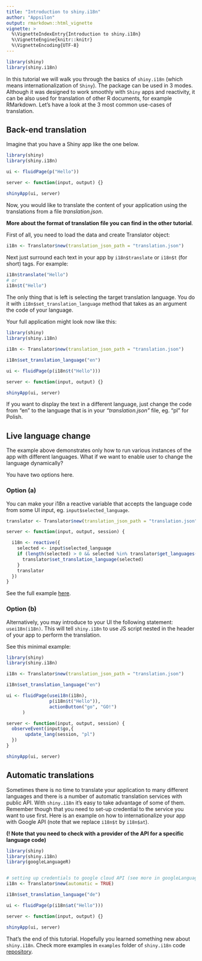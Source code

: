 ```yaml
---
title: "Introduction to shiny.i18n"
author: "Appsilon"
output: rmarkdown::html_vignette
vignette: >
  %\VignetteIndexEntry{Introduction to shiny.i18n}
  %\VignetteEngine{knitr::knitr}
  %\VignetteEncoding{UTF-8}
---
```


```r
library(shiny)
library(shiny.i18n)
```


In this tutorial we will walk you through the basics of `shiny.i18n` (which means internationalization of `Shiny`).
The package can be used in 3 modes.
Although it was designed to work smoothly with `Shiny` apps and reactivity, it can be also
used for translation of other R documents, for example RMarkdown. Let's have a look at the 3 most
common use-cases of translation.

## Back-end translation

Imagine that you have a Shiny app like the one below.

```r
library(shiny)
library(shiny.i18n)

ui <- fluidPage(p("Hello"))

server <- function(input, output) {}

shinyApp(ui, server)
```

Now, you would like to translate the content of your application using the translations
from a file *translation.json*.

**More about the format of translation file you can find in the other tutorial**.

First of all, you need to load the data and create Translator object:

```r
i18n <- Translator$new(translation_json_path = "translation.json")
```

Next just surround each text in your app by `i18n$translate` or `i18n$t` (for short) tags. For example:

```r
i18n$translate("Hello")
# or
i18n$t("Hello")
```

The only thing that is left is selecting the target translation language. You do it with
`i18n$set_translation_language` method that takes as an argument the code of your language.

Your full application might look now like this:

```r
library(shiny)
library(shiny.i18n)

i18n <- Translator$new(translation_json_path = "translation.json")

i18n$set_translation_language("en")

ui <- fluidPage(p(i18n$t("Hello")))

server <- function(input, output) {}

shinyApp(ui, server)
```

If you want to display the text in a different language, just change the code from "en"
to the language that is in your *"translation.json"* file, eg. "pl" for Polish.

## Live language change

The example above demonstrates only how to run various instances of the app
with different languages. What if we want to enable user to change the language dynamically?

You have two options here.

### Option (a)

You can make your i18n a reactive variable that accepts the language code from
some UI input, eg. `input$selected_language`.

```r
translator <- Translator$new(translation_json_path = "translation.json")

server <- function(input, output, session) {

  i18n <- reactive({
    selected <- input$selected_language
    if (length(selected) > 0 && selected %in% translator$get_languages()) {
      translator$set_translation_language(selected)
    }
    translator
  })
}
```

See the full example [here](https://github.com/Appsilon/shiny.i18n/blob/master/examples/live_language_change/server_app.R).

### Option (b)

Alternatively, you may introduce to your UI the following statement: `usei18n(i18n)`. This will tell
`shiny.i18n` to use JS script nested in the header of your app to perform the translation.

See this minimal example:

```r
library(shiny)
library(shiny.i18n)

i18n <- Translator$new(translation_json_path = "translation.json")

i18n$set_translation_language("en")

ui <- fluidPage(usei18n(i18n),
                p(i18n$t("Hello")),
                actionButton("go", "GO!")
      )

server <- function(input, output, session) {
  observeEvent(input$go,{
       update_lang(session, "pl")
  })
}

shinyApp(ui, server)
```

## Automatic translations

Sometimes there is no time to translate your application to many different languages
and there is a number of automatic translation services with public API. With `shiny.i18n`
it's easy to take advantage of some of them. Remember though that you need to set-up
credential to the service you want to use first. Here is an example on how to
internationalize your app with Google API (note that we replace `i18n$t` by `i18n$at`).

**(! Note that you need to check with a provider of the API for a specific language code)**

```r
library(shiny)
library(shiny.i18n)
library(googleLanguageR)


# setting up credentials to google cloud API (see more in googleLanguageR docs)
i18n <- Translator$new(automatic = TRUE)

i18n$set_translation_language("de")

ui <- fluidPage(p(i18n$at("Hello")))

server <- function(input, output) {}

shinyApp(ui, server)
```

That's the end of this tutorial. Hopefully you learned something new about `shiny.i18n`.
Check more examples in `examples` folder of `shiny.i18n` code [repository](https://github.com/Appsilon/shiny.i18n).
